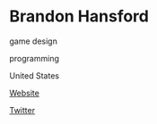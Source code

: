 # Brandon Hansford

<Skills>

game design

programming

</Skills>

<Location>

United States

</Location>

<Personal>

[Website](http://darkhorsegames.net)

[Twitter](https://twitter.com/undef_Brandon)

</Personal>


